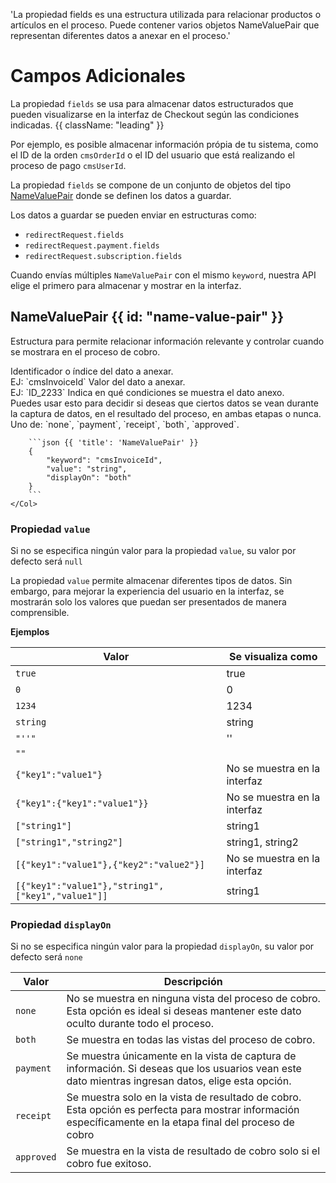    'La propiedad fields es una estructura utilizada para relacionar productos o artículos en el proceso. Puede contener varios objetos NameValuePair que representan diferentes datos a anexar en el proceso.'

# Campos Adicionales

La propiedad `fields` se usa para almacenar datos estructurados que pueden visualizarse en la interfaz de Checkout según las condiciones indicadas. {{ className: "leading" }}

Por ejemplo, es posible almacenar información própia de tu sistema, como el ID de la orden `cmsOrderId` o el ID del usuario que está realizando el proceso de pago `cmsUserId`.

La propiedad `fields` se compone de un conjunto de objetos del tipo [NameValuePair](#name-value-pair) donde se definen los datos a guardar.

Los datos a guardar se pueden enviar en estructuras como:

- `redirectRequest.fields`
- `redirectRequest.payment.fields`
- `redirectRequest.subscription.fields`

Cuando envías múltiples `NameValuePair` con el mismo `keyword`, nuestra API elige el primero para almacenar y mostrar en la interfaz.



## NameValuePair {{ id: "name-value-pair" }}

Estructura para permite relacionar información relevante y controlar cuando se mostrara en el proceso de cobro.

<Row>
    <Col>
        <Properties>
            <Property name="keyword" type="string" isRequired={true}>
                Identificador o índice del dato a anexar.<br/>
                EJ: `cmsInvoiceId`
            </Property>
            <Property name="value" type="string|object|array|boolean|number" isRequired={false}>
                Valor del dato a anexar.<br/>
                EJ: `ID_2233`
            </Property>
            <Property name="displayOn" type="string" isRequired={false}>
                Indica en qué condiciones se muestra el dato anexo.<br/>
                Puedes usar esto para decidir si deseas que ciertos datos se vean durante la captura de datos, en el resultado del proceso, en ambas etapas o nunca.<br/>
                Uno de: `none`, `payment`, `receipt`, `both`, `approved`.
            </Property>
        </Properties>
    </Col>
    <Col sticky>

        ```json {{ 'title': 'NameValuePair' }}
        {
            "keyword": "cmsInvoiceId",
            "value": "string",
            "displayOn": "both"
        }
        ```
    </Col>
</Row>

### Propiedad `value`

Si no se especifica ningún valor para la propiedad `value`, su valor por defecto será `null`

La propiedad `value` permite almacenar diferentes tipos de datos. Sin embargo, para mejorar la experiencia del usuario en la interfaz, se mostrarán solo los valores que puedan ser presentados de manera comprensible.

**Ejemplos**

| Valor                                             | Se visualiza como            |
|---------------------------------------------------|------------------------------|
| `true`                                            | true                         |
| `0`                                               | 0                            |
| `1234`                                            | 1234                         |
| `string`                                          | string                       |
| `"''"`                                            | ''                           |
| `""`                                              |                              |
| `{"key1":"value1"}`                               | No se muestra en la interfaz |
| `{"key1":{"key1":"value1"}}`                      | No se muestra en la interfaz |
| `["string1"]`                                     | string1                      |
| `["string1","string2"]`                           | string1, string2             |
| `[{"key1":"value1"},{"key2":"value2"}]`           | No se muestra en la interfaz |
| `[{"key1":"value1"},"string1",["key1","value1"]]` | string1                      |


### Propiedad `displayOn`

Si no se especifica ningún valor para la propiedad `displayOn`, su valor por defecto será `none`

| Valor       | Descripción                                                                                                                                                           |
|-------------|-----------------------------------------------------------------------------------------------------------------------------------------------------------------------|
| `none`      | No se muestra en ninguna vista del proceso de cobro. Esta opción es ideal si deseas mantener este dato oculto durante todo el proceso.                                |
| `both`      | Se muestra en todas las vistas del proceso de cobro.                                                                                                                  |
| `payment`   | Se muestra únicamente en la vista de captura de información. Si deseas que los usuarios vean este dato mientras ingresan datos, elige esta opción.                    |
| `receipt`   | Se muestra solo en la vista de resultado de cobro. Esta opción es perfecta para mostrar información específicamente en la etapa final del proceso de cobro            |
| `approved`  | Se muestra en la vista de resultado de cobro solo si el cobro fue exitoso.                                                                                            |

